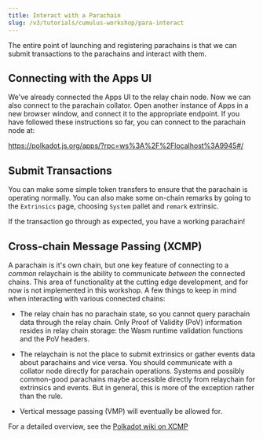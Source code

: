 ```yaml
---
title: Interact with a Parachain
slug: /v3/tutorials/cumulus-workshop/para-interact
---
```


The entire point of launching and registering parachains is that we can submit transactions to the
parachains and interact with them.

## Connecting with the Apps UI

We've already connected the Apps UI to the relay chain node. Now we can also connect to the
parachain collator. Open another instance of Apps in a new browser window, and connect it to the
appropriate endpoint. If you have followed these instructions so far, you can connect to the
parachain node at:

https://polkadot.js.org/apps/?rpc=ws%3A%2F%2Flocalhost%3A9945#/

## Submit Transactions

You can make some simple token transfers to ensure that the parachain is operating normally. You can
also make some on-chain remarks by going to the `Extrinsics` page, choosing `System` pallet and
`remark` extrinsic.

If the transaction go through as expected, you have a working parachain!

## Cross-chain Message Passing (XCMP)

A parachain is it's own chain, but one key feature of connecting to a _common_ relaychain is the
ability to communicate _between_ the connected chains. This area of functionality at the cutting
edge development, and for now is not implemented in this workshop. A few things to keep
in mind when interacting with various connected chains:

- The relay chain has no parachain state, so you cannot query parachain data through the relay chain.
  Only Proof of Validity (PoV) information resides in relay chain storage: the Wasm runtime
  validation functions and the PoV headers.

- The relaychain is not the place to submit extrinsics or gather events data about parachains
  and vice versa. You should communicate with a collator node directly for parachain operations.
  Systems and possibly common-good parachains maybe accessible directly from relaychain for
  extrinsics and events. But in general, this is more of the exception rather than the rule.

- Vertical message passing (VMP) will eventually be allowed for.

For a detailed overview, see the [Polkadot wiki on XCMP](https://wiki.polkadot.network/docs/en/learn-crosschain)
